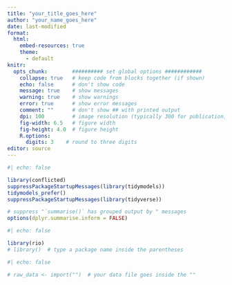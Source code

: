 ```yaml
---
title: "your_title_goes_here"
author: "your_name_goes_here"
date: last-modified
format:
  html:
    embed-resources: true
    theme:
      - default
knitr:
  opts_chunk:        ########## set global options ############
    collapse: true   # keep code from blocks together (if shown)
    echo: false      # don't show code
    message: true    # show messages
    warning: true    # show warnings
    error: true      # show error messages
    comment: ""      # don't show ## with printed output
    dpi: 100         # image resolution (typically 300 for publication)
    fig-width: 6.5   # figure width
    fig-height: 4.0  # figure height
    R.options:    
      digits: 3    # round to three digits
editor: source
---
```


```r
#| echo: false

library(conflicted)
suppressPackageStartupMessages(library(tidymodels))
tidymodels_prefer()
suppressPackageStartupMessages(library(tidyverse))

# suppress "`summarise()` has grouped output by " messages
options(dplyr.summarise.inform = FALSE)
```

```r
#| echo: false

library(rio)
# library()  # type a package name inside the parentheses
```

```r
#| echo: false

# raw_data <- import("")  # your data file goes inside the ""
```

